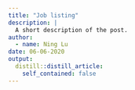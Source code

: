 ```yaml
---
title: "Job listing"
description: |
  A short description of the post.
author:
  - name: Ning Lu
date: 06-06-2020
output:
  distill::distill_article:
    self_contained: false
---
```





